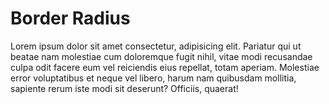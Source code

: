 
<Meta title="es6/Dark/BorderRadius" />

# Border Radius

Lorem ipsum dolor sit amet consectetur, adipisicing elit. Pariatur qui ut
beatae nam molestiae cum doloremque fugit nihil, vitae modi recusandae culpa
odit facere eum vel reiciendis eius repellat, totam aperiam. Molestiae error
voluptatibus et neque vel libero, harum nam quibusdam mollitia, sapiente rerum
iste modi sit deserunt? Officiis, quaerat!


<DesignTokenDocBlock categoryName="dist/js/es6/Dark/borderRadius.js" maxHeight={10000} />
